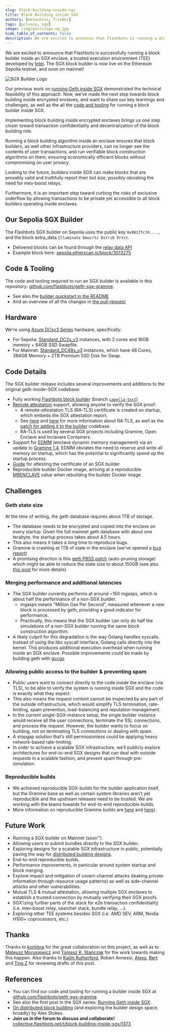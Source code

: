 ```yaml
---
slug: block-building-inside-sgx
title: Block Building inside SGX
authors: [metachris, frieder]
tags: [privacy, sgx]
image: /img/posts/sgx-og.jpg
hide_table_of_contents: false
description: We are excited to announce that Flashbots is running a block builder inside an SGX enclave, and open-sourcing all the components.
---
```


We are excited to announce that Flashbots is successfully running a block builder inside an SGX enclave, a trusted execution environment (TEE) developed by [Intel](https://www.intel.com/content/www/us/en/architecture-and-technology/software-guard-extensions.html). The SGX block builder is now live on the Ethereum Sepolia testnet, and soon on mainnet!

![SGX Builder Logo](/img/posts/sgx-og.jpg)

Our previous work on [running Geth inside SGX](https://writings.flashbots.net/geth-inside-sgx) demonstrated the technical feasibility of this approach. Now, we’ve made the next step towards block building inside encrypted enclaves, and want to share our key learnings and challenges, as well as the all the [code and tooling](https://github.com/flashbots/geth-sgx-gramine) for running a block builder inside SGX.

<!--truncate-->

Implementing block building inside encrypted enclaves brings us one step closer toward transaction confidentiality and decentralization of the block building role.

Running a block building algorithm inside an enclave ensures that block builders, as well other infrastructure providers, can no longer see the contents of user transactions,
and run verifiable block construction algorithms on them, ensuring economically efficient blocks without compromising on user privacy.

Looking to the future, builders inside SGX can make blocks that are provably valid and truthfully report their bid size, possibly obviating the need for mev-boost relays.

Furthermore, it is an important step toward curbing the risks of exclusive orderflow by allowing transactions to be private yet accessible to all block builders operating inside enclaves.

## Our Sepolia SGX Builder

The Flashbots SGX builder on Sepolia uses the public key `0x9817fc7d....`, and the block extra_data `Illuminate Dmocrtz Dstrib Prtct`.

- Delivered blocks can be found through the [relay data API](https://boost-relay-sepolia.flashbots.net/relay/v1/data/bidtraces/proposer_payload_delivered?builder_pubkey=0x9817fc7d5eb7ae1390f0fd64fd94a7d74c669c2fa5b5ef87605177329553853c957c11210537524a895e046d494491b7)
- Example block here: [sepolia.etherscan.io/block/3013275](https://sepolia.etherscan.io/block/3013275)

## Code & Tooling

The code and tooling required to run an SGX builder is available in this repository: [github.com/flashbots/geth-sgx-gramine](https://github.com/flashbots/geth-sgx-gramine).

- See also the [builder quickstart in the README](https://github.com/flashbots/geth-sgx-gramine#builder-quickstart)
- And an overview of all the changes in [the pull-request](https://github.com/flashbots/geth-sgx-gramine/pull/9)


## Hardware

We're using [Azure DCsv3 Series](https://learn.microsoft.com/en-us/azure/virtual-machines/dcv3-series) hardware, specifically:

* For Sepolia: [Standard_DC2s_v3](https://azureprice.net/vm/Standard_DC2s_v3) instances, with 2 cores and 16GB memory + 64GB SSD Swapfile.
* For Mainnet: [Standard_DC48s_v3](https://azureprice.net/vm/Standard_DC48s_v3) instances, which have 48 Cores, 384GB Memory + 2TB Premium SSD Disk for Swap.

## Code Details

The SGX builder release includes several improvements and additions to the original geth-inside-SGX codebase:

- Fully working [Flashbots block builder](https://github.com/flashbots/builder) (branch [`capella-test`](https://github.com/flashbots/builder/tree/capella-test))
- [Remote attestation](https://en.wikipedia.org/wiki/Trusted_Computing#Remote_attestation) support, allowing anyone to verify the SGX proof:
    - A remote-attestation TLS (RA-TLS) certificate is created on startup, which embeds the SGX attestation report.
    - See [here](https://github.com/CCC-Attestation/meetings/blob/main/materials/ShanweiCen_Interoperable_ATLS.pdf) and [here](https://github.com/gramineproject/gramine/pull/1039) for more information about RA-TLS, as well as the [patch for adding it to the builder](https://github.com/flashbots/geth-sgx-gramine/pull/9/files#diff-c0fdcc479c0e7e75defff1b32dbc6d01e39a7d248d4dbcb6709220b85e68c88b) codebase.
    - RA-TLS is used by several SGX projects including Gramine, Open Enclave and Inclavare Containers.
- Support for [EDMM](https://gramine.readthedocs.io/en/stable/sgx-intro.html#term-edmm) (enclave dynamic memory management) via an update to [Gramine 1.4](https://github.com/gramineproject/gramine/releases/tag/v1.4). EDMM obviates the need to reserve and write all memory on startup, which has the potential to significantly speed up the startup process.
- [Guide](https://github.com/flashbots/geth-sgx-gramine#attest-enclave) for attesting the certificate of an SGX builder
- Reproducible builder Docker image, arriving at a reproducible [MRENCLAVE](https://www.intel.com/content/www/us/en/developer/articles/technical/introduction-to-intel-sgx-sealing.html) value when rebuilding the builder Docker image.


## Challenges

### Geth state size

At the time of writing, the geth database requires about 1TB of storage.

- The database needs to be encrypted and copied into the enclave on every startup. Given the full mainnet geth database with about one terabyte, the startup process takes about 4.5 hours.
- This also means it takes a long time to reproduce bugs.
- Gramine is crashing at 1TB of state in the enclave (we’ve opened a [bug report](https://github.com/gramineproject/gramine/issues/1207))
- A promising direction is this [geth PBSS patch](https://github.com/ethereum/go-ethereum/pull/26274) (auto-pruning storage) which might be able to reduce the state size to about 150GB (see also [this post](https://nodereal.io/blog/en/geth-path-based-storage-model-and-newly-inline-state-prune/) for more details)

### Merging performance and additional latencies
- The SGX builder currently performs at around ~150 mgasps, which is about half the performance of a non-SGX builder.
    - mgasps means "Million Gas Per Second", measured whenever a new block is processed by geth, providing a good indicator for performance.
    - Practically, this means that the SGX builder can only do half the simulations of a non-SGX builder running the same block construction algorithm.
- A likely culprit for this degradation is the way Golang handles syscalls. Instead of using the libc syscall interface, Golang calls directly into the kernel. This produces additional execution overhead when running inside an SGX enclave. Possible improvements could be made by building geth with [gccgo](https://go.dev/doc/install/gccgo)

### Allowing public access to the builder & preventing spam
- Public users want to connect directly to the code inside the enclave (via TLS), to be able to verify the system is running inside SGX and the code is exactly what they expect.
- This also means the request content cannot be inspected by any part of the outside infrastructure, which would simplify TLS termination, rate-limiting, spam prevention, load-balancing and reputation management.
- In the current single-SGX-instance setup, the single builder instance would receive all the user connections, terminate the SSL connections, and process the request. However, the builder wants to focus on building, not on terminating TLS connections or dealing with spam.
- A stopgap solution that’s still permissionless could be applying heavy network-based rate-limiting.
- In order to achieve a scalable SGX infrastructure, we’ll publicly explore architectures for end-to-end SGX designs that can deal with outside requests in a scalable fashion, and prevent spam through pre-simulation.

### Reproducible builds
- We achieved reproducible SGX-builds for the builder application itself, but the Gramine base as well as certain system libraries aren’t yet reproducible and the upstream releases need to be trusted. We are working with the teams towards for end-to-end reproducible builds.
- More information on reproducible Gramine builds are [here](https://github.com/gramineproject/gramine/issues/153) and [here](https://github.com/flashbots/geth-sgx-gramine/issues/4)).

## Future Work

- Running a SGX builder on Mainnet (soon™️).
- Allowing users to submit bundles directly to the SGX builder.
- Exploring designs for a scalable SGX infrastructure in public, potentially paving the way for [distributed building designs](https://github.com/flashbots/mev-boost/issues/139).
- End-to-end reproducible builds.
- Performance improvements, in particular around system startup and block merging.
- Explore impact and mitigation of covert-channel attacks (leaking private information through resource usage patterns) as well as side-channel attacks and other vulnerabilities.
- Mutual TLS & mutual attestation, allowing multiple SGX enclaves to establish a trusted connection by mutually verifying their SGX proofs.
- SGX'izing further parts of the stack for e2e transaction confidentiality (i.e. mev-boost relay, searcher stack, bundle relay, ...).
- Exploring other TEE systems besides SGX (i.e. AMD SEV, ARM, Nvidia H100+ coprocessors, etc.)

## Thanks

Thanks to [konVera](https://konvera.io) for the great collaboration on this project, as well as to [Mateusz Morusiewicz](https://twitter.com/mmrosum) and [Tomasz K. Stańczak](https://twitter.com/tkstanczak) for the work towards making this happen.
Also thanks to [Kailin Rutherford](https://twitter.com/imkailin), Robert Annessi, [Alexo](https://twitter.com/ObadiaAlex), [Bert](https://twitter.com/bertcmiller) and [Tina Z](https://twitter.com/tzhen) for reviewing drafts of this post.

## References

* You can find our code and tooling for running a builder inside SGX at [github.com/flashbots/geth-sgx-gramine](https://github.com/flashbots/geth-sgx-gramine).
* See also the first post in the SGX series: [Running Geth inside SGX](https://writings.flashbots.net/geth-inside-sgx).
* [On distributed block building](https://github.com/flashbots/mev-boost/issues/139) (and exploring the builder design space, broadly) by Alex Stokes.
* **Join us in the forum to discuss and collaborate!** [collective.flashbots.net/t/block-building-inside-sgx/1373](https://collective.flashbots.net/t/block-building-inside-sgx/1373)
